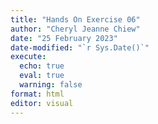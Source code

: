 ```yaml
---
title: "Hands On Exercise 06"
author: "Cheryl Jeanne Chiew"
date: "25 February 2023"
date-modified: "`r Sys.Date()`"
execute:
  echo: true
  eval: true
  warning: false
format: html
editor: visual
---
```

